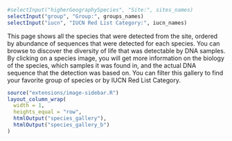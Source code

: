 ::: {.toolbar}

```r
#selectInput("higherGeographySpecies", "Site:", sites_names)
selectInput("group", "Group:", groups_names)
selectInput("iucn", "IUCN Red List Category:", iucn_names)

```

:::

This page shows all the species that were detected from the site, ordered by abundance of sequences that were detected for each species. You can browse to discover the diversity of life that was detectable by DNA samples. By clicking on a species image, you will get more information on the biology of the species, which samples it was found in, and the actual DNA sequence that the detection was based on. You can filter this gallery to find your favorite group of species or by IUCN Red List Category.

::: {id='image-galleries'}

```r
source("extensions/image-sidebar.R")
layout_column_wrap(
  width = 1,
  heights_equal = "row",
  htmlOutput("species_gallery"),
  htmlOutput("species_gallery_b")
)
```

:::